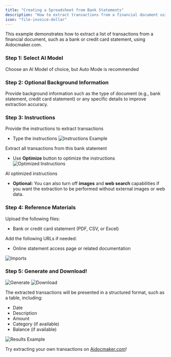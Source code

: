 ```yaml
---
title: "Creating a Spreadsheet from Bank Statements"
description: "How to extract transactions from a financial document using Aidocmaker.com"
icon: "file-invoice-dollar"
---
```


This example demonstrates how to extract a list of transactions from a financial document, such as a bank or credit card statement, using Aidocmaker.com.

### Step 1: Select AI Model
Choose an AI Model of choice, but Auto Mode is recommended

### Step 2: Optional Background Information
Provide background information such as the type of document (e.g., bank statement, credit card statement) or any specific details to improve extraction accuracy.

### Step 3: Instructions
Provide the instructions to extract transactions

- Type the instructions
![Instructions Example](../images/extract_transactions_instructions.png)
<div style={{textAlign: 'center', fontStyle: 'italic', marginBottom: '1em'}}>Extract all transactions from this bank statement</div>

- Use <b>Optimize</b> button to optimize the instructions
![Optimized Instructions](../images/extract_transactions_instructions_optimized.png)
<div style={{textAlign: 'center', fontStyle: 'italic', marginBottom: '1em'}}>AI optimized instructions</div>

- <b>Optional:</b> You can also turn off <b>images</b> and <b>web search</b> capabilities if you want the extraction to be performed without external images or web data.

### Step 4: Reference Materials
Upload the following files:
- Bank or credit card statement (PDF, CSV, or Excel)

Add the following URLs if needed:
- Online statement access page or related documentation

![Imports](../images/extract_transactions_imports.png)

### Step 5: Generate and Download!
![Generate](../images/extract_transactions_generate.png)
![Download](../images/generate_spreadsheet_results.png)

The extracted transactions will be presented in a structured format, such as a table, including:

- Date
- Description
- Amount
- Category (if available)
- Balance (if available)

![Results Example](../images/extract_transactions_results.png)

Try extracting your own transactions on [Aidocmaker.com](https://www.aidocmaker.com)!
